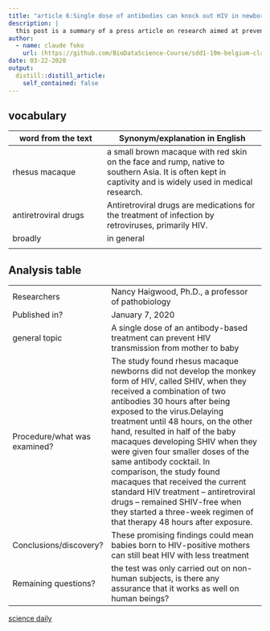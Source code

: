 ```yaml
---
title: "article 6:Single dose of antibodies can knock out HIV in newborns"
description: |
  this post is a summary of a press article on research aimed at preventing mother-to-baby transmission of HIV.
author:
  - name: claude foko
    url: (https://github.com/BioDataScience-Course/sdd1-19m-belgium-claude.git)
date: 03-22-2020
output:
  distill::distill_article:
    self_contained: false
---
```

## vocabulary 


|word from the text | Synonym/explanation in English |
|-------------------|--------------------------------|
|  rhesus macaque   |  a small brown macaque with red skin on the face and rump, native to southern Asia. It is often kept in captivity and is widely used in medical research.                              |
| antiretroviral drugs |  Antiretroviral drugs are medications for the treatment of infection by retroviruses, primarily HIV.                               |
|  broadly          |   in general                   |
|                   |                                |

## Analysis table 

|                                |                                                               |
|--------------------------------|---------------------------------------------------------------|
| Researchers                    |    Nancy Haigwood, Ph.D., a professor of pathobiology                                                            |
| Published in?                  |    January 7, 2020                                            |
| general topic                  |     A single dose of an antibody-based treatment can prevent HIV transmission from mother to baby                                                          |
| Procedure/what was examined?   |   The study found rhesus macaque newborns did not develop the monkey form of HIV, called SHIV, when they received a combination of two antibodies 30 hours after being exposed to the virus.Delaying treatment until 48 hours, on the other hand, resulted in half of the baby macaques developing SHIV when they were given four smaller doses of the same antibody cocktail. In comparison, the study found macaques that received the current standard HIV treatment -- antiretroviral drugs -- remained SHIV-free when they started a three-week regimen of that therapy 48 hours after exposure.                                                            |
|  Conclusions/discovery?        | These promising findings could mean babies born to HIV-positive mothers can still beat HIV with less treatment                                                              |
|  Remaining questions?          | the test was only carried out on non-human subjects, is there any assurance that it works as well on human beings?                                                              |

[science daily](https://www.sciencedaily.com/releases/2020/01/200107081243.htm)


